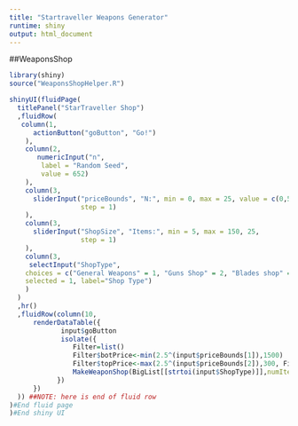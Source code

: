 ```yaml
---
title: "Startraveller Weapons Generator"
runtime: shiny
output: html_document
---
```


##WeaponsShop

```r
library(shiny)
source("WeaponsShopHelper.R")

shinyUI(fluidPage(
  titlePanel("StarTraveller Shop")
  ,fluidRow(
   column(1,
      actionButton("goButton", "Go!")
    ),
    column(2,
       numericInput("n", 
        label = "Random Seed",
        value = 652)   
    ),
    column(3,
      sliderInput("priceBounds", "N:", min = 0, max = 25, value = c(0,5),
                  step = 1)
    ),    
    column(3,
      sliderInput("ShopSize", "Items:", min = 5, max = 150, 25,
                  step = 1)
    ),    
    column(3,
     selectInput("ShopType",
    choices = c("General Weapons" = 1, "Guns Shop" = 2, "Blades shop" = 3), 
    selected = 1, label="Shop Type")
    )
  )
  ,hr()
  ,fluidRow(column(10,    
      renderDataTable({
             input$goButton
             isolate({
                Filter=list()
                Filter$botPrice<-min(2.5^(input$priceBounds[1]),1500)      
                Filter$topPrice<-max(2.5^(input$priceBounds[2]),300, Filter$botPrice*5)              
                MakeWeaponShop(BigList[[strtoi(input$ShopType)]],numItems=input$ShopSize,output=FALSE,seed=input$n,Filters=Filter)
            })
      })
  )) ##NOTE: here is end of fluid row
)#End fluid page
)#End shiny UI

```

